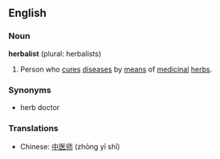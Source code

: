 ==English==

===Noun===

'''herbalist''' (plural: herbalists)

#Person who [[cure]]s [[disease]]s by [[means]] of [[medicinal]] [[herb]]s.


===Synonyms===

*herb doctor


===Translations===
*Chinese: [[中医师]] (zhōng yī shī)